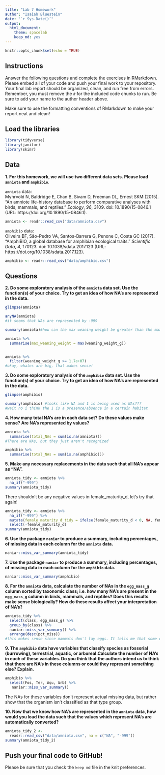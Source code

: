 ```yaml
---
title: "Lab 7 Homework"
author: "Isaiah Bluestein"
date: "`r Sys.Date()`"
output:
  html_document: 
    theme: spacelab
    keep_md: yes
---
```


```r
knitr::opts_chunk$set(echo = TRUE)
```

## Instructions
Answer the following questions and complete the exercises in RMarkdown. Please embed all of your code and push your final work to your repository. Your final lab report should be organized, clean, and run free from errors. Remember, you must remove the `#` for the included code chunks to run. Be sure to add your name to the author header above.  

Make sure to use the formatting conventions of RMarkdown to make your report neat and clean!  

## Load the libraries
```r
library(tidyverse)
library(janitor)
library(skimr)

``` 

## Data
**1. For this homework, we will use two different data sets. Please load `amniota` and `amphibio`.**  

`amniota` data:  
Myhrvold N, Baldridge E, Chan B, Sivam D, Freeman DL, Ernest SKM (2015). “An amniote life-history
database to perform comparative analyses with birds, mammals, and reptiles.” _Ecology_, *96*, 3109.
doi: 10.1890/15-0846.1 (URL: https://doi.org/10.1890/15-0846.1).
```r
amniota <- readr::read_csv("data/amniota.csv")

```

`amphibio` data:  
Oliveira BF, São-Pedro VA, Santos-Barrera G, Penone C, Costa GC (2017). “AmphiBIO, a global database
for amphibian ecological traits.” _Scientific Data_, *4*, 170123. doi: 10.1038/sdata.2017.123 (URL:
https://doi.org/10.1038/sdata.2017.123).
```r
amphibio <- readr::read_csv("data/amphibio.csv")
```

## Questions  
**2. Do some exploratory analysis of the `amniota` data set. Use the function(s) of your choice. Try to get an idea of how NA's are represented in the data.**  

```r
glimpse(amniota)
```
```r
anyNA(amniota)
#it seems that NAs are represented by -999 
```
```r
summary(amniota)#how can the max weaning weight be greater than the max body weight??  

```
```r
amniota %>%
  summarise(max_weaning_weight = max(weaning_weight_g))
  
```
```r
amniota %>%
  filter(weaning_weight_g >= 1.7e+07)
#okay, whales are big, that makes sense!
```

**3. Do some exploratory analysis of the `amphibio` data set. Use the function(s) of your choice. Try to get an idea of how NA's are represented in the data.**  


```r
glimpse(amphibio)
```
```r
summary(amphibio) #looks like NA and 1 is being used as NAs???
#wait no i think the 1 is a presence/absence in a certain habitat

```

**4. How many total NA's are in each data set? Do these values make sense? Are NA's represented by values?**   

```r
amniota %>%
  summarise(total_NAs = sum(is.na(amniota))) 
#There are NAs, but they just aren't recognized
```

```r
amphibio %>%
  summarise(total_NAs = sum(is.na(amphibio)))
```

**5. Make any necessary replacements in the data such that all NA's appear as "NA".**   
```r
amniota_tidy <- amniota %>% 
  na_if("-999")
summary(amniota_tidy)
```
There shouldn't be any negative values in female_maturity_d, let's try that again! 
```r
amniota_tidy <- amniota %>%
  na_if("-999") %>%
  mutate(female_maturity_d_tidy = ifelse(female_maturity_d < 0, NA, female_maturity_d)) %>%   
  select(-female_maturity_d)
summary(amniota_tidy)
```

**6. Use the package `naniar` to produce a summary, including percentages, of missing data in each column for the `amniota` data.**  
```r
naniar::miss_var_summary(amniota_tidy)
```

**7. Use the package `naniar` to produce a summary, including percentages, of missing data in each column for the `amphibio` data.**
```r
naniar::miss_var_summary(amphibio)
```

**8. For the `amniota` data, calculate the number of NAs in the `egg_mass_g` column sorted by taxonomic class; i.e. how many NA's are present in the `egg_mass_g` column in birds, mammals, and reptiles? Does this results make sense biologically? How do these results affect your interpretation of NA's?**  

```r
amniota_tidy %>%
  select(class, egg_mass_g) %>% 
  group_by(class) %>% 
  naniar::miss_var_summary() %>% 
  arrange(desc(pct_miss))
#this makes sense since mammals don't lay eggs. It tells me that some columns may be all NA simply because that category doesn't apply to a certain biological group. 
```

**9. The `amphibio` data have variables that classify species as fossorial (burrowing), terrestrial, aquatic, or arboreal.Calculate the number of NA's in each of these variables. Do you think that the authors intend us to think that there are NA's in these columns or could they represent something else? Explain.**
```r
amphibio %>% 
  select(Fos, Ter, Aqu, Arb) %>%
   naniar::miss_var_summary()

```
The NAs for these variables don't represent actual missing data, but rather show that the organism isn't classified as that type group. 

**10. Now that we know how NA's are represented in the `amniota` data, how would you load the data such that the values which represent NA's are automatically converted?**
```r
amniota_tidy_2 <- 
  readr::read_csv("data/amniota.csv", na = c("NA", "-999"))
summary(amniota_tidy_2)
```

## Push your final code to GitHub!
Please be sure that you check the `keep md` file in the knit preferences.  